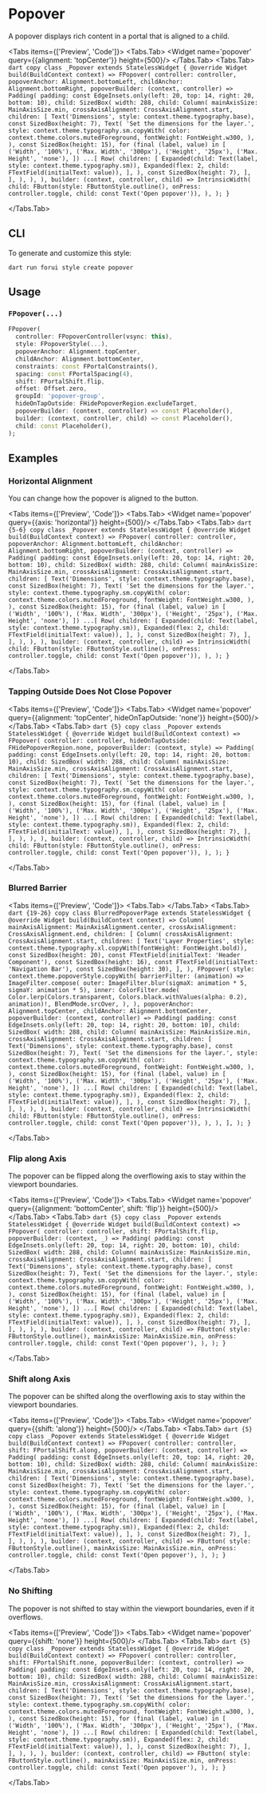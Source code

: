 
# Popover

A popover displays rich content in a portal that is aligned to a child.

<LinkBadgeGroup>
    <LinkBadge label="API Reference" href="https://pub.dev/documentation/forui/latest/forui.widgets.popover/"/>
</LinkBadgeGroup>

<Tabs items={['Preview', 'Code']}>
  <Tabs.Tab>
    <Widget name='popover' query={{alignment: 'topCenter'}} height={500}/>
  </Tabs.Tab>
  <Tabs.Tab>
    ```dart copy
    class _Popover extends StatelessWidget {
      @override
      Widget build(BuildContext context) => FPopover(
        controller: controller,
        popoverAnchor: Alignment.bottomLeft,
        childAnchor: Alignment.bottomRight,
        popoverBuilder: (context, controller) => Padding(
          padding: const EdgeInsets.only(left: 20, top: 14, right: 20, bottom: 10),
          child: SizedBox(
            width: 288,
            child: Column(
              mainAxisSize: MainAxisSize.min,
              crossAxisAlignment: CrossAxisAlignment.start,
              children: [
                Text('Dimensions', style: context.theme.typography.base),
                const SizedBox(height: 7),
                Text(
                  'Set the dimensions for the layer.',
                  style: context.theme.typography.sm.copyWith(
                    color: context.theme.colors.mutedForeground,
                    fontWeight: FontWeight.w300,
                  ),
                ),
                const SizedBox(height: 15),
                for (final (label, value) in [
                  ('Width', '100%'),
                  ('Max. Width', '300px'),
                  ('Height', '25px'),
                  ('Max. Height', 'none'),
                ]) ...[
                  Row(
                    children: [
                      Expanded(child: Text(label, style: context.theme.typography.sm)),
                      Expanded(flex: 2, child: FTextField(initialText: value)),
                    ],
                  ),
                  const SizedBox(height: 7),
                ],
              ],
            ),
          ),
        ),
        builder: (context, controller, child) => IntrinsicWidth(
          child: FButton(style: FButtonStyle.outline(), onPress: controller.toggle, child: const Text('Open popover')),
        ),
      );
    }
    ```

  </Tabs.Tab>
</Tabs>

## CLI

To generate and customize this style:

```shell copy
dart run forui style create popover 
```

## Usage

### `FPopover(...)`

```dart copy
FPopover(
  controller: FPopoverController(vsync: this),
  style: FPopoverStyle(...),
  popoverAnchor: Alignment.topCenter,
  childAnchor: Alignment.bottomCenter,
  constraints: const FPortalConstraints(),
  spacing: const FPortalSpacing(4),
  shift: FPortalShift.flip,
  offset: Offset.zero,
  groupId: 'popover-group',
  hideOnTapOutside: FHidePopoverRegion.excludeTarget,
  popoverBuilder: (context, controller) => const Placeholder(),
  builder: (context, controller, child) => const Placeholder(),
  child: const Placeholder(),
);
```

## Examples

### Horizontal Alignment

You can change how the popover is aligned to the button.

<Tabs items={['Preview', 'Code']}>
  <Tabs.Tab>
    <Widget name='popover' query={{axis: 'horizontal'}} height={500}/>
  </Tabs.Tab>
  <Tabs.Tab>
    ```dart {5-6} copy
    class _Popover extends StatelessWidget {
      @override
      Widget build(BuildContext context) => FPopover(
        controller: controller,
        popoverAnchor: Alignment.bottomLeft,
        childAnchor: Alignment.bottomRight,
        popoverBuilder: (context, controller) => Padding(
          padding: const EdgeInsets.only(left: 20, top: 14, right: 20, bottom: 10),
          child: SizedBox(
            width: 288,
            child: Column(
              mainAxisSize: MainAxisSize.min,
              crossAxisAlignment: CrossAxisAlignment.start,
              children: [
                Text('Dimensions', style: context.theme.typography.base),
                const SizedBox(height: 7),
                Text(
                  'Set the dimensions for the layer.',
                  style: context.theme.typography.sm.copyWith(
                    color: context.theme.colors.mutedForeground,
                    fontWeight: FontWeight.w300,
                  ),
                ),
                const SizedBox(height: 15),
                for (final (label, value) in [
                  ('Width', '100%'),
                  ('Max. Width', '300px'),
                  ('Height', '25px'),
                  ('Max. Height', 'none'),
                ]) ...[
                  Row(
                    children: [
                      Expanded(child: Text(label, style: context.theme.typography.sm)),
                      Expanded(flex: 2, child: FTextField(initialText: value)),
                    ],
                  ),
                  const SizedBox(height: 7),
                ],
              ],
            ),
          ),
        ),
        builder: (context, controller, child) => IntrinsicWidth(
          child: FButton(style: FButtonStyle.outline(), onPress: controller.toggle, child: const Text('Open popover')),
        ),
      );
    }
    ```

  </Tabs.Tab>
</Tabs>

### Tapping Outside Does Not Close Popover

<Tabs items={['Preview', 'Code']}>
  <Tabs.Tab>
    <Widget name='popover' query={{alignment: 'topCenter', hideOnTapOutside: 'none'}} height={500}/>
  </Tabs.Tab>
  <Tabs.Tab>
    ```dart {5} copy
    class _Popover extends StatelessWidget {
      @override
      Widget build(BuildContext context) => FPopover(
        controller: controller,
        hideOnTapOutside: FHidePopoverRegion.none,
        popoverBuilder: (context, style) => Padding(
          padding: const EdgeInsets.only(left: 20, top: 14, right: 20, bottom: 10),
          child: SizedBox(
            width: 288,
            child: Column(
              mainAxisSize: MainAxisSize.min,
              crossAxisAlignment: CrossAxisAlignment.start,
              children: [
                Text('Dimensions', style: context.theme.typography.base),
                const SizedBox(height: 7),
                Text(
                  'Set the dimensions for the layer.',
                  style: context.theme.typography.sm.copyWith(
                    color: context.theme.colors.mutedForeground,
                    fontWeight: FontWeight.w300,
                  ),
                ),
                const SizedBox(height: 15),
                for (final (label, value) in [
                  ('Width', '100%'),
                  ('Max. Width', '300px'),
                  ('Height', '25px'),
                  ('Max. Height', 'none'),
                ]) ...[
                  Row(
                    children: [
                      Expanded(child: Text(label, style: context.theme.typography.sm)),
                      Expanded(flex: 2, child: FTextField(initialText: value)),
                    ],
                  ),
                  const SizedBox(height: 7),
                ],
              ],
            ),
          ),
        ),
        builder: (context, controller, child) => IntrinsicWidth(
          child: FButton(style: FButtonStyle.outline(), onPress: controller.toggle, child: const Text('Open popover')),
        ),
      );
    }
    ```

  </Tabs.Tab>
</Tabs>

### Blurred Barrier

<Tabs items={['Preview', 'Code']}>
  <Tabs.Tab>
    <Widget name='popover' variant='blurred' height={500}/>
  </Tabs.Tab>
  <Tabs.Tab>
    ```dart {19-26} copy
    class BlurredPopoverPage extends StatelessWidget {
      @override
      Widget build(BuildContext context) => Column(
        mainAxisAlignment: MainAxisAlignment.center,
        crossAxisAlignment: CrossAxisAlignment.end,
        children: [
          Column(
            crossAxisAlignment: CrossAxisAlignment.start,
            children: [
              Text('Layer Properties', style: context.theme.typography.xl.copyWith(fontWeight: FontWeight.bold)),
              const SizedBox(height: 20),
              const FTextField(initialText: 'Header Component'),
              const SizedBox(height: 16),
              const FTextField(initialText: 'Navigation Bar'),
              const SizedBox(height: 30),
            ],
          ),
          FPopover(
            style: context.theme.popoverStyle.copyWith(
            barrierFilter: (animation) => ImageFilter.compose(
              outer: ImageFilter.blur(sigmaX: animation * 5, sigmaY: animation * 5),
              inner: ColorFilter.mode(
                Color.lerp(Colors.transparent, Colors.black.withValues(alpha: 0.2), animation)!,
                BlendMode.srcOver,
              ),
            ),
            popoverAnchor: Alignment.topCenter,
            childAnchor: Alignment.bottomCenter,
            popoverBuilder: (context, controller) => Padding(
              padding: const EdgeInsets.only(left: 20, top: 14, right: 20, bottom: 10),
              child: SizedBox(
                width: 288,
                child: Column(
                  mainAxisSize: MainAxisSize.min,
                  crossAxisAlignment: CrossAxisAlignment.start,
                  children: [
                    Text('Dimensions', style: context.theme.typography.base),
                    const SizedBox(height: 7),
                    Text(
                      'Set the dimensions for the layer.',
                      style: context.theme.typography.sm.copyWith(
                        color: context.theme.colors.mutedForeground,
                        fontWeight: FontWeight.w300,
                      ),
                    ),
                    const SizedBox(height: 15),
                    for (final (label, value) in [
                      ('Width', '100%'),
                      ('Max. Width', '300px'),
                      ('Height', '25px'),
                      ('Max. Height', 'none'),
                    ]) ...[
                      Row(
                        children: [
                          Expanded(child: Text(label, style: context.theme.typography.sm)),
                          Expanded(flex: 2, child: FTextField(initialText: value)),
                        ],
                      ),
                      const SizedBox(height: 7),
                    ],
                  ],
                ),
              ),
            ),
            builder: (context, controller, child) => IntrinsicWidth(
              child: FButton(style: FButtonStyle.outline(), onPress: controller.toggle, child: const Text('Open popover')),
            ),
          ),
        ],
      );
    }
    ```

  </Tabs.Tab>
</Tabs>


### Flip along Axis

The popover can be flipped along the overflowing axis to stay within the viewport boundaries.

<Tabs items={['Preview', 'Code']}>
  <Tabs.Tab>
    <Widget name='popover' query={{alignment: 'bottomCenter', shift: 'flip'}} height={500}/>
  </Tabs.Tab>
  <Tabs.Tab>
    ```dart {5} copy
    class _Popover extends StatelessWidget {
      @override
      Widget build(BuildContext context) => FPopover(
        controller: controller,
        shift: FPortalShift.flip,
        popoverBuilder: (context, _) => Padding(
          padding: const EdgeInsets.only(left: 20, top: 14, right: 20, bottom: 10),
          child: SizedBox(
            width: 288,
            child: Column(
              mainAxisSize: MainAxisSize.min,
              crossAxisAlignment: CrossAxisAlignment.start,
              children: [
                Text('Dimensions', style: context.theme.typography.base),
                const SizedBox(height: 7),
                Text(
                  'Set the dimensions for the layer.',
                  style: context.theme.typography.sm.copyWith(
                    color: context.theme.colors.mutedForeground,
                    fontWeight: FontWeight.w300,
                  ),
                ),
                const SizedBox(height: 15),
                for (final (label, value) in [
                  ('Width', '100%'),
                  ('Max. Width', '300px'),
                  ('Height', '25px'),
                  ('Max. Height', 'none'),
                ]) ...[
                  Row(
                    children: [
                      Expanded(child: Text(label, style: context.theme.typography.sm)),
                      Expanded(flex: 2, child: FTextField(initialText: value)),
                    ],
                  ),
                  const SizedBox(height: 7),
                ],
              ],
            ),
          ),
        ),
        builder: (context, controller, child) => FButton(
          style: FButtonStyle.outline(),
          mainAxisSize: MainAxisSize.min,
          onPress: controller.toggle,
          child: const Text('Open popover'),
        ),
      );
    }
    ```

  </Tabs.Tab>
</Tabs>

### Shift along Axis

The popover can be shifted along the overflowing axis to stay within the viewport boundaries.

<Tabs items={['Preview', 'Code']}>
  <Tabs.Tab>
    <Widget name='popover' query={{shift: 'along'}} height={500}/>
  </Tabs.Tab>
  <Tabs.Tab>
    ```dart {5} copy
    class _Popover extends StatelessWidget {
      @override
      Widget build(BuildContext context) => FPopover(
        controller: controller,
        shift: FPortalShift.along,
        popoverBuilder: (context, controller) => Padding(
          padding: const EdgeInsets.only(left: 20, top: 14, right: 20, bottom: 10),
          child: SizedBox(
            width: 288,
            child: Column(
              mainAxisSize: MainAxisSize.min,
              crossAxisAlignment: CrossAxisAlignment.start,
              children: [
                Text('Dimensions', style: context.theme.typography.base),
                const SizedBox(height: 7),
                Text(
                  'Set the dimensions for the layer.',
                  style: context.theme.typography.sm.copyWith(
                    color: context.theme.colors.mutedForeground,
                    fontWeight: FontWeight.w300,
                  ),
                ),
                const SizedBox(height: 15),
                for (final (label, value) in [
                  ('Width', '100%'),
                  ('Max. Width', '300px'),
                  ('Height', '25px'),
                  ('Max. Height', 'none'),
                ]) ...[
                  Row(
                    children: [
                      Expanded(child: Text(label, style: context.theme.typography.sm)),
                      Expanded(flex: 2, child: FTextField(initialText: value)),
                    ],
                  ),
                  const SizedBox(height: 7),
                ],
              ],
            ),
          ),
        ),
        builder: (context, controller, child) => FButton(
          style: FButtonStyle.outline(),
          mainAxisSize: MainAxisSize.min,
          onPress: controller.toggle,
          child: const Text('Open popover'),
        ),
      );
    }
    ```

  </Tabs.Tab>
</Tabs>

### No Shifting

The popover is not shifted to stay within the viewport boundaries, even if it overflows.

<Tabs items={['Preview', 'Code']}>
  <Tabs.Tab>
    <Widget name='popover' query={{shift: 'none'}} height={500}/>
  </Tabs.Tab>
  <Tabs.Tab>
    ```dart {5} copy
    class _Popover extends StatelessWidget {
      @override
      Widget build(BuildContext context) => FPopover(
        controller: controller,
        shift: FPortalShift.none,
        popoverBuilder: (context, controller) => Padding(
          padding: const EdgeInsets.only(left: 20, top: 14, right: 20, bottom: 10),
          child: SizedBox(
            width: 288,
            child: Column(
              mainAxisSize: MainAxisSize.min,
              crossAxisAlignment: CrossAxisAlignment.start,
              children: [
                Text('Dimensions', style: context.theme.typography.base),
                const SizedBox(height: 7),
                Text(
                  'Set the dimensions for the layer.',
                  style: context.theme.typography.sm.copyWith(
                    color: context.theme.colors.mutedForeground,
                    fontWeight: FontWeight.w300,
                  ),
                ),
                const SizedBox(height: 15),
                for (final (label, value) in [
                  ('Width', '100%'),
                  ('Max. Width', '300px'),
                  ('Height', '25px'),
                  ('Max. Height', 'none'),
                ]) ...[
                  Row(
                    children: [
                      Expanded(child: Text(label, style: context.theme.typography.sm)),
                      Expanded(flex: 2, child: FTextField(initialText: value)),
                    ],
                  ),
                  const SizedBox(height: 7),
                ],
              ],
            ),
          ),
        ),
        builder: (context, controller, child) => FButton(
          style: FButtonStyle.outline(),
          mainAxisSize: MainAxisSize.min,
          onPress: controller.toggle,
          child: const Text('Open popover'),
        ),
      );
    }
    ```

  </Tabs.Tab>
</Tabs>
